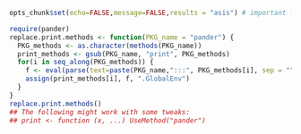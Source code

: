 ```r
opts_chunk$set(echo=FALSE,message=FALSE,results = "asis") # important for making sure the output will be well formatted.
```

```r
require(pander)
replace.print.methods <- function(PKG_name = "pander") {
  PKG_methods <- as.character(methods(PKG_name))
  print_methods <- gsub(PKG_name, "print", PKG_methods)
  for(i in seq_along(PKG_methods)) {
    f <- eval(parse(text=paste(PKG_name,":::", PKG_methods[i], sep = ""))) # the new function to use for print
    assign(print_methods[i], f, ".GlobalEnv")
  }   
}
replace.print.methods()
## The following might work with some tweaks:
## print <- function (x, ...) UseMethod("pander")
```
